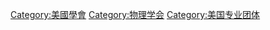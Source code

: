 {{catmore}}

[[Category:美國學會|Category:美國學會]]
[[Category:物理学会|Category:物理学会]]
[[Category:美国专业团体|Category:美国专业团体]]